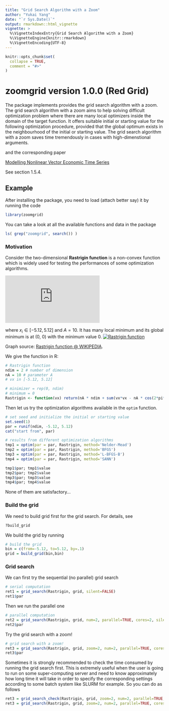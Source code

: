 ```yaml
---
title: "Grid Search Algorithm with a Zoom"
author: "Yukai Yang"
date: "`r Sys.Date()`"
output: rmarkdown::html_vignette
vignette: >
  %\VignetteIndexEntry{Grid Search Algorithm with a Zoom}
  %\VignetteEngine{knitr::rmarkdown}
  %\VignetteEncoding{UTF-8}
---
```


```r
knitr::opts_chunk$set(
  collapse = TRUE,
  comment = "#>"
)
```

# zoomgrid version 1.0.0 (Red Grid)

The package implements provides the grid search algorithm with a zoom. The grid search algorithm with a zoom aims to help solving difficult optimization problem where there are many local optimizers inside the domain of the target function. It offers suitable initial or starting value for the following optimization procedure, provided that the global optimum exists in the neighbourhood of the initial or starting value. The grid search algorithm with a zoom saves time tremendously in cases with high-dimenstional arguments.

and the corresponding paper

[Modelling Nonlinear Vector Economic Time Series](https://pure.au.dk/ws/files/45638557/Yukai_Yang_PhD_Thesis.pdf) 

See section 1.5.4.

## Example

After installing the package, you need to load (attach better say) it by running the code
```r
library(zoomgrid)
```

You can take a look at all the available functions and data in the package
```r
ls( grep("zoomgrid", search()) ) 
```

### Motivation

Consider the two-dimensional **Rastrigin function** is a non-convex function which is widely used for testing the performances of some optimization algorithms.

![](https://latex.codecogs.com/gif.latex?f%28x_1%2C%20x_2%29%20%3D%202%20A%20&plus;%20%5Csum_%7Bi%3D1%7D%5E2%20%5Cleft%28%20x_i%5E2%20-%20A%20%5Ccos%282%20%5Cpi%20x_i%29%20%5Cright%29)

where $x_i \in [-5.12, 5.12]$ and $A = 10$. It has many local minimum and its global minimum is at (0, 0) with the minimum value 0.
<a title="Diegotorquemada [Public domain], from Wikimedia Commons" href="https://commons.wikimedia.org/wiki/File:Rastrigin_function.png"><img alt="Rastrigin function" src="https://upload.wikimedia.org/wikipedia/commons/thumb/8/8b/Rastrigin_function.png/512px-Rastrigin_function.png"></a>

Graph source: [Rastrigin function @ WIKIPEDIA](https://en.wikipedia.org/wiki/Rastrigin_function).

We give the function in R: 
```r
# Rastrigin function
ndim = 2 # number of dimension
nA = 10 # parameter A
# vx in [-5.12, 5.12]

# minimizer = rep(0, ndim)
# minimum = 0
Rastrigin <- function(vx) return(nA * ndim + sum(vx*vx - nA * cos(2*pi*vx)))
```

Then let us try the optimization algorithms available in the `optim` function.
```r
# set seed and initialize the initial or starting value
set.seed(1)
par = runif(ndim, -5.12, 5.12)
cat("start from", par)

# results from different optimization algorithms
tmp1 = optim(par = par, Rastrigin, method='Nelder-Mead')
tmp2 = optim(par = par, Rastrigin, method='BFGS')
tmp3 = optim(par = par, Rastrigin, method='L-BFGS-B')
tmp4 = optim(par = par, Rastrigin, method='SANN')

tmp1$par; tmp1$value
tmp2$par; tmp2$value
tmp3$par; tmp3$value
tmp4$par; tmp4$value
```
None of them are satisfactory...


### Build the grid

We need to build grid first for the grid search. For details, see

```r
?build_grid
```

We build the grid by running

```r
# build the grid
bin = c(from=-5.12, to=5.12, by=.1)
grid = build_grid(bin,bin)
```

### Grid search

We can first try the sequential (no parallel) grid search

```r
# serial computation
ret1 = grid_search(Rastrigin, grid, silent=FALSE)
ret1$par
```

Then we run the parallel one

```r
# parallel computation
ret2 = grid_search(Rastrigin, grid, num=2, parallel=TRUE, cores=2, silent=FALSE)
ret2$par
```

Try the grid search with a zoom!

```r
# grid search with a zoom!
ret3 = grid_search(Rastrigin, grid, zoom=2, num=2, parallel=TRUE, cores=2, silent=FALSE)
ret3$par
```

Sometimes it is strongly recommended to check the time consumed by running the grid search first. This is extremely useful when the user is going to run \code{\link{grid_search}} on some super-computing server and need to know approximately how long time it will take in order to specify the corresponding settings according to some batch system like SLURM for example. So you can do as follows
```r
ret3 = grid_search_check(Rastrigin, grid, zoom=2, num=2, parallel=TRUE, cores=2, silent=FALSE)
ret3 = grid_search(Rastrigin, grid, zoom=2, num=2, parallel=TRUE, cores=2, silent=FALSE)
```

